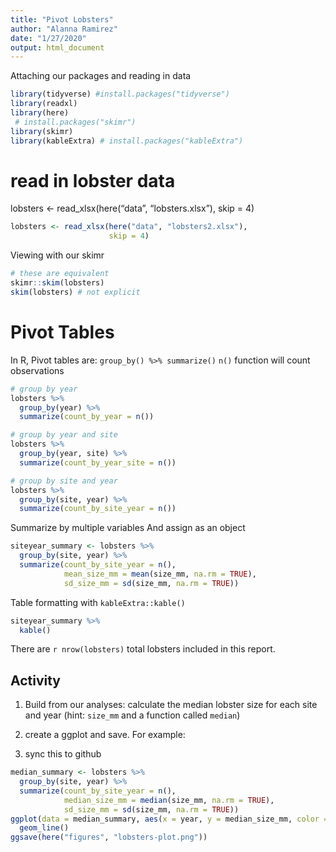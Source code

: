 ```yaml
---
title: "Pivot Lobsters"
author: "Alanna Ramirez"
date: "1/27/2020"
output: html_document
---
```


Attaching our packages and reading in data
```r
library(tidyverse) #install.packages("tidyverse")
library(readxl)
library(here)
 # install.packages("skimr")
library(skimr)
library(kableExtra) # install.packages("kableExtra")
```
# read in lobster data

lobsters <- read_xlsx(here("data", "lobsters.xlsx"),
skip = 4)
```r
lobsters <- read_xlsx(here("data", "lobsters2.xlsx"),
                      skip = 4)
```

Viewing with our skimr

```r
# these are equivalent
skimr::skim(lobsters)
skim(lobsters) # not explicit

```

# Pivot Tables
In R, Pivot tables are: `group_by() %>% summarize()`
`n()` function will count observations

```r
# group by year
lobsters %>%
  group_by(year) %>%
  summarize(count_by_year = n())

# group by year and site
lobsters %>%
  group_by(year, site) %>%
  summarize(count_by_year_site = n())

# group by site and year
lobsters %>%
  group_by(site, year) %>%
  summarize(count_by_site_year = n())
```

Summarize by multiple variables
And assign as an object
```r
siteyear_summary <- lobsters %>% 
  group_by(site, year) %>% 
  summarize(count_by_site_year = n(),
            mean_size_mm = mean(size_mm, na.rm = TRUE),
            sd_size_mm = sd(size_mm, na.rm = TRUE))
```

Table formatting with `kableExtra::kable()`
```r
siteyear_summary %>%
  kable()
```

There are `r nrow(lobsters)` total lobsters included in this report.

## Activity
1. Build from our analyses: calculate the median lobster size for each site and year (hint: `size_mm` and a function called `median`)
2. create a ggplot and save. For example:

3. sync this to github

```r
median_summary <- lobsters %>% 
  group_by(site, year) %>% 
  summarize(count_by_site_year = n(),
            median_size_mm = median(size_mm, na.rm = TRUE),
            sd_size_mm = sd(size_mm, na.rm = TRUE))
ggplot(data = median_summary, aes(x = year, y = median_size_mm, color = site)) +
  geom_line()
ggsave(here("figures", "lobsters-plot.png"))

```

